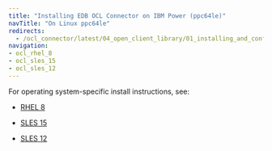 ```yaml
---
title: "Installing EDB OCL Connector on IBM Power (ppc64le)"
navTitle: "On Linux ppc64le"
redirects:
  - /ocl_connector/latest/04_open_client_library/01_installing_and_configuring_the_ocl_connector/install_on_linux_using_edb_repo/ibm_power_ppc64le/
navigation:
- ocl_rhel_8
- ocl_sles_15
- ocl_sles_12
---
```


For operating system-specific install instructions, see:

  - [RHEL 8](ocl_rhel_8)

  - [SLES 15](ocl_sles_15)
  - [SLES 12](ocl_sles_12)
